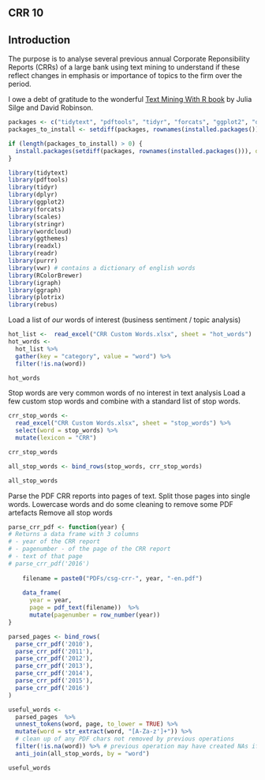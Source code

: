 ## CRR 10
 
## Introduction

The purpose is to analyse  several previous annual Corporate Reponsibility Reports (CRRs) of a large bank using text mining to understand if these reflect changes in  emphasis or importance of topics to the firm over the period.

I owe a debt of gratitude to the wonderful
[Text Mining With R book](http://tidytextmining.com/index.html) by Julia Silge and David Robinson.

```r
packages <- c("tidytext", "pdftools", "tidyr", "forcats", "ggplot2", "dplyr", "scales", "stringr", "wordcloud", "ggthemes", "readxl", "readr", "purrr", "vwr", "RColorBrewer", "ggraph", "igraph", "plotrix")
packages_to_install <- setdiff(packages, rownames(installed.packages()))

if (length(packages_to_install) > 0) {
  install.packages(setdiff(packages, rownames(installed.packages())), dependencies = TRUE)  
}

library(tidytext)
library(pdftools)
library(tidyr)
library(dplyr)
library(ggplot2)
library(forcats)
library(scales)
library(stringr)
library(wordcloud)
library(ggthemes)
library(readxl)
library(readr)
library(purrr)
library(vwr) # contains a dictionary of english words
library(RColorBrewer)
library(igraph)
library(ggraph)
library(plotrix)
library(rebus)
```


Load a list of _our_ words of interest (business sentiment / topic analysis)
```r
hot_list <-  read_excel("CRR Custom Words.xlsx", sheet = "hot_words")
hot_words <-
  hot_list %>% 
  gather(key = "category", value = "word") %>% 
  filter(!is.na(word))

hot_words
```

Stop words are very common words of no interest in text analysis
Load a few custom stop words and combine with a standard list of stop words.
```r
crr_stop_words <-  
  read_excel("CRR Custom Words.xlsx", sheet = "stop_words") %>% 
  select(word = stop_words) %>% 
  mutate(lexicon = "CRR")

crr_stop_words
```

```r
all_stop_words <- bind_rows(stop_words, crr_stop_words)

all_stop_words

```

Parse the PDF CRR reports into pages of text.
Split those pages into single words.
Lowercase words and do some cleaning to remove some PDF artefacts
Remove all stop words

```r
parse_crr_pdf <- function(year) {
# Returns a data frame with 3 columns
# - year of the CRR report 
# - pagenumber - of the page of the CRR report
# - text of that page
# parse_crr_pdf('2016')
  
    filename = paste0("PDFs/csg-crr-", year, "-en.pdf")
  
    data_frame(
      year = year,  
      page = pdf_text(filename))  %>% 
      mutate(pagenumber = row_number(year))
}

parsed_pages <- bind_rows(
  parse_crr_pdf('2010'),
  parse_crr_pdf('2011'),
  parse_crr_pdf('2012'),
  parse_crr_pdf('2013'),
  parse_crr_pdf('2014'),
  parse_crr_pdf('2015'),
  parse_crr_pdf('2016')
)
```

```r
useful_words <-
  parsed_pages  %>% 
  unnest_tokens(word, page, to_lower = TRUE) %>% 
  mutate(word = str_extract(word, "[A-Za-z']+")) %>%  
  # clean up of any PDF chars not removed by previous operations
  filter(!is.na(word)) %>% # previous operation may have created NAs if all chars were not letters
  anti_join(all_stop_words, by = "word")

useful_words
```

